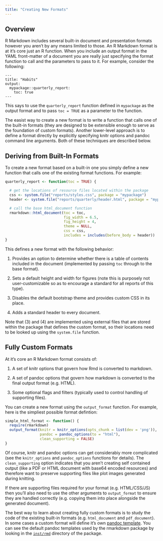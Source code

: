 ```yaml
---
title: "Creating New Formats"
---
```


## Overview

R Markdown includes several built-in document and presentation formats however you aren't by any means limited to those. An R Markdown format is at it's core just an R function. When you include an output format in the YAML front-matter of a document you are really just specifying the format function to call and the parameters to pass to it. For example, consider the following:

    ---
    title: "Habits"
    output:
      mypackage::quarterly_report:
        toc: true
    ---

This says to use the `quarterly_report` function defined in `mypackage` as the output format and to pass `toc = TRUE` as a parameter to the function.

The easist way to create a new format is to write a function that calls one of the built-in formats (they are designed to be extensible enough to serve as the foundation of custom formats). Another lower-level approach is to define a format directly by explicitly specifying knitr options and pandoc command line arguments. Both of these techniques are described below.

## Deriving from Built-In Formats

To create a new format based on a built-in one you simply define a new function that calls one of the existing format functions. For example:

```r
quarterly_report <- function(toc = TRUE) {

  # get the locations of resource files located within the package
  css <- system.file("reports/styles.css", package = "mypackage")
  header <- system.file("reports/quarterly/header.html", package = "mypackage")

  # call the base html_document function
  rmarkdown::html_document(toc = toc,
                           fig_width = 6.5,
                           fig_height = 4,
                           theme = NULL,
                           css = css,
                           includes = includes(before_body = header))
}
```

This defines a new format with the following behavior:

1. Provides an option to determine whether there is a table of contents included in the document (implemented by passing `toc` through to the base format).

2. Sets a default height and width for figures (note this is purposely not user-customizable so as to encourage a standard for all reports of this type).

3. Disables the default bootstrap theme and provides custom CSS in its place.

4. Adds a standard header to every document.

Note that (3) and (4) are implemented using external files that are stored within the package that defines the custom format, so their locations need to be looked up using the `system.file` function.

## Fully Custom Formats

At it's core an R Markdown format consists of:

1. A set of knitr options that govern how Rmd is converted to markdown.

2. A set of pandoc options that govern how markdown is converted to the final output format (e.g. HTML).

3. Some optional flags and filters (typically used to control handling of supporting files).

You can create a new format using the `output_format` function. For example, here is the simpliest possible format defintion:

```r
simple_html_format <- function() {
  require(rmarkdown)
  output_format(knitr = knitr_options(opts_chunk = list(dev = 'png')),
                pandoc = pandoc_options(to = "html"),
                clean_supporting = FALSE)
}
```

Of course, knitr and pandoc options can get considerabiy more complicated (see the `knitr_options` and `pandoc_options` functions for details). The `clean_supporting` option indicates that you aren't creating self contained output (like a PDF or HTML document with base64 encoded resources) and therefore want to preserve supporting files like plot images generated during knitting.

If there are supporting files required for your format (e.g. HTML/CSS/JS) then you'll also need to use the other arguments to `output_format` to ensure they are handled correctly (e.g. copying them into place alongside the generated document).

The best way to learn about creating fully custom formats is to study the code of the existing built-in formats (e.g. `html_document` and `pdf_document`). In some cases a custom format will define it's own [pandoc template](http://johnmacfarlane.net/pandoc/demo/example9/templates.html). You can see the default pandoc templates used by the rmarkdown package by looking in the [`inst/rmd`](https://github.com/rstudio/rmarkdown/tree/master/inst/rmd) directory of the package.





